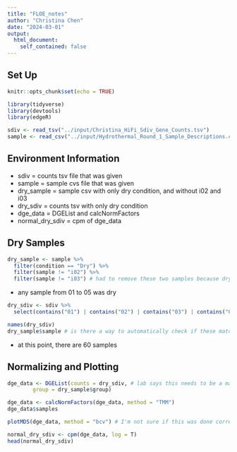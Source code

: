 ```yaml
---
title: "FLOE_notes"
author: "Christina Chen"
date: "2024-03-01"
output: 
  html_document: 
    self_contained: false
---
```

## Set Up

```r
knitr::opts_chunk$set(echo = TRUE)
```

```r
library(tidyverse)
library(devtools)
library(edgeR)
```

```r
sdiv <- read_tsv("../input/Christina_HiFi_Sdiv_Gene_Counts.tsv")
sample <- read_csv("../input/Hydrothermal_Round_1_Sample_Descriptions.csv")
```

## Environment Information

- sdiv = counts tsv file that was given
- sample = sample cvs file that was given
- dry_sample = sample csv with only dry condition, and without i02 and i03
- dry_sdiv = counts tsv with only dry condition
- dge_data = DGEList and calcNormFactors
- normal_dry_sdiv = cpm of dge_data

## Dry Samples

```r
dry_sample <- sample %>%
  filter(condition == "Dry") %>%
  filter(sample != "i02") %>%
  filter(sample != "i03") # had to remove these two samples because dry_sdiv did not have counts for these and it wouldn't let me move on with uneven number of sample sizes
```

- any sample from 01 to 05 was dry

```r
dry_sdiv <- sdiv %>%
  select(contains("01") | contains("02") | contains("03") | contains("04") | contains("05")) # would be curious to see how you would've done this part
```

```r
names(dry_sdiv)
dry_sample$sample # is there a way to automatically check if these match? the way i made the dry_sdiv makes it harder to see if they are the same.
```

- at this point, there are 60 samples

## Normalizing and Plotting

```r
dge_data <- DGEList(counts = dry_sdiv, # lab says this needs to be a matrix, but this worked. also i'm not sure if that changes anything or what the difference would be
        group = dry_sample$group)

dge_data <- calcNormFactors(dge_data, method = "TMM")
dge_data$samples
```

```r
plotMDS(dge_data, method = "bcv") # I'm not sure if this was done correctly, most of then are clustered together by condition. (I assume, since it's hard to see with all the over lapping.) But there are a few that seem really spread out, like the j, b, g, m, e, h. Are those the ones that need to be removed? or do I need to plot CPM data to figure out which ones to remove?)
```

```r
normal_dry_sdiv <- cpm(dge_data, log = T)
head(normal_dry_sdiv)
```